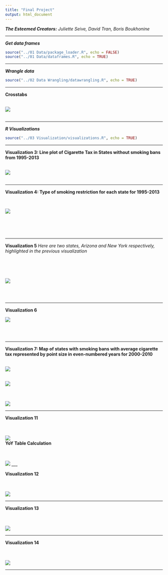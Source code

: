 ```yaml
---
title: "Final Project"
output: html_document
---
```


***The Esteemed Creators:*** *Juliette Seive, David Tran, Boris Boukhonine*

___

***Get data frames***

```r
source("../01 Data/package_loader.R", echo = FALSE)
source("../01 Data/dataframes.R", echo = TRUE)
```

___

***Wrangle data***

```r
source("../02 Data Wrangling/datawrangling.R", echo = TRUE)
```
___

**Crosstabs**
<br>
<br>

![](./max_tax_crosstab.png)
<br><br>

___

***R Visualizations***

```r
source("../03 Visualization/visualizations.R", echo = TRUE)
```

___

**Visualization 3: Line plot of Cigarette Tax in States without smoking bans from 1995-2013**
<br>
<br>

![](./line_plot_cig_tax.png)
<br><br>

___

**Visualization 4: Type of smoking restriction for each state for 1995-2013**

<br>

![](./area_chart.png)

<br>
<br>
<br>

___

**Visualization 5**
*Here are two states, Arizona and New York respectively, highlighted in the previous visualization*

<br>
<br>
<br>

![](./Arizonas_Smoking_Restriction_Tax_Over_1995_2013.jpg)

<br>
<br>

___

**Visualization 6**



![](./New_Yorks_Smoking_Restriction_Tax_Over_1995-2013.jpg)

<br><br>

___

**Visualization 7: Map of states with smoking bans with average cigarette tax represented by point size in even-numbered years for 2000-2010**
<br><br>

![](./dot_map.png)
<br><br>

![](./2004_2006.jpg)

<br><br>
![](./2008_2010.jpg)

___

**Visualization 11 **

<br><br>
![](./yoy_map.png)
<br>
**YoY Table Calculation **

<br><br>
![](./yOy_TaBlE_cAlC.png)
___

**Visualization 12 **

<br><br>
![](./lobby_num_records.png)

___

**Visualization 13 **

<br><br>
![](./avg_tax.png)

___

**Visualization 14 **

<br><br>
![](./Num.jpg)

___
